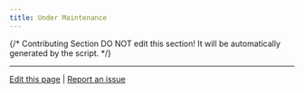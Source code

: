 ```yaml
---
title: Under Maintenance
---
```


{/*
Contributing Section
DO NOT edit this section!
It will be automatically generated by the script.
*/}

---

[Edit this page](https://github.com/langgenius/dify-docs/edit/main/en/learn-more/extended-reading/README.mdx) | [Report an issue](https://github.com/langgenius/dify-docs/issues/new?template=docs.yml)

